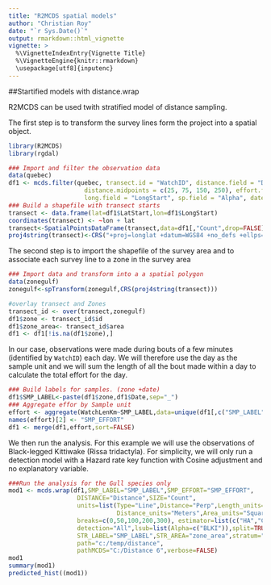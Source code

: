 ```yaml
---
title: "R2MCDS spatial models"
author: "Christian Roy"
date: "`r Sys.Date()`"
output: rmarkdown::html_vignette
vignette: >
  %\VignetteIndexEntry{Vignette Title}
  %\VignetteEngine{knitr::rmarkdown}
  \usepackage[utf8]{inputenc}
---
```


##Startified models with distance.wrap

R2MCDS can be used  twith stratified model of distance sampling. 

The first step is to transform the survey lines form the project into a spatial object.


```r
library(R2MCDS)
library(rgdal)

### Import and filter the observation data
data(quebec)
df1 <- mcds.filter(quebec, transect.id = "WatchID", distance.field = "Distance", distance.labels = c("A", "B", "C", "D"), 
                     distance.midpoints = c(25, 75, 150, 250), effort.field = "WatchLenKm", lat.field = "LatStart", 
                     long.field = "LongStart", sp.field = "Alpha", date.field = "Date")
### Build a shapefile with transect starts
transect <- data.frame(lat=df1$LatStart,lon=df1$LongStart)
coordinates(transect) <- ~lon + lat
transect<-SpatialPointsDataFrame(transect,data=df1[,"Count",drop=FALSE])
proj4string(transect)<-CRS("+proj=longlat +datum=WGS84 +no_defs +ellps=WGS84 +towgs84=0,0,0")
```


The second step is to import the shapefile of the survey area and to associate each survey line to a zone in the survey area

```r
### Import data and transform into a a spatial polygon
data(zonegulf)
zonegulf<-spTransform(zonegulf,CRS(proj4string(transect)))

#overlay transect and Zones
transect_id <- over(transect,zonegulf)
df1$zone <- transect_id$id
df1$zone_area<- transect_id$area
df1 <- df1[!is.na(df1$zone),]

```

In our case, observations were made during bouts of a few minutes (identified by `WatchID`) each day. We will therefore use the day as the sample unit and we will sum the length of all the bout made within a day to calculate the total effort for the day.


```r
### Build labels for samples. (zone +date)
df1$SMP_LABEL<-paste(df1$zone,df1$Date,sep="_")
### Aggregate effor by Sample unit
effort <- aggregate(WatchLenKm~SMP_LABEL,data=unique(df1[,c("SMP_LABEL","WatchID","WatchLenKm")]),sum)
names(effort)[2] <- "SMP_EFFORT"
df1 <- merge(df1,effort,sort=FALSE)
```

We then run the analysis. For this example we will use the observations of Black-legged Kittiwake (Rissa tridactyla). For simplicity, we will only run a detection model with a Hazard rate key function with Cosine adjustment and no explanatory variable. 

```r
###Run the analysis for the Gull species only
mod1 <- mcds.wrap(df1,SMP_LABEL="SMP_LABEL",SMP_EFFORT="SMP_EFFORT",
                   DISTANCE="Distance",SIZE="Count",
                   units=list(Type="Line",Distance="Perp",Length_units="Kilometers",
                              Distance_units="Meters",Area_units="Square kilometers"),
                   breaks=c(0,50,100,200,300), estimator=list(c("HA","CO")),
                   detection="All",lsub=list(Alpha=c("BLKI")),split=TRUE,empty=NULL,
                   STR_LABEL="SMP_LABEL",STR_AREA="zone_area",stratum="STR_LABEL",
                   path="c:/temp/distance",
                   pathMCDS="C:/Distance 6",verbose=FALSE)
mod1
summary(mod1)
predicted_hist((mod1))

```




